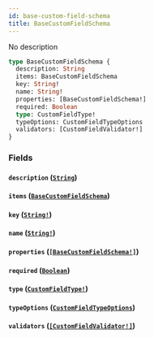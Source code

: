 ```yaml
---
id: base-custom-field-schema
title: BaseCustomFieldSchema
---
```


No description

```graphql
type BaseCustomFieldSchema {
  description: String
  items: BaseCustomFieldSchema
  key: String!
  name: String!
  properties: [BaseCustomFieldSchema!]
  required: Boolean
  type: CustomFieldType!
  typeOptions: CustomFieldTypeOptions
  validators: [CustomFieldValidator!]
}
```

### Fields

#### `description` ([`String`](/graphql/scalars/string))

#### `items` ([`BaseCustomFieldSchema`](/graphql/objects/base-custom-field-schema))

#### `key` ([`String!`](/graphql/scalars/string))

#### `name` ([`String!`](/graphql/scalars/string))

#### `properties` ([`[BaseCustomFieldSchema!]`](/graphql/objects/base-custom-field-schema))

#### `required` ([`Boolean`](/graphql/scalars/boolean))

#### `type` ([`CustomFieldType!`](/graphql/enums/custom-field-type))

#### `typeOptions` ([`CustomFieldTypeOptions`](/graphql/objects/custom-field-type-options))

#### `validators` ([`[CustomFieldValidator!]`](/graphql/objects/custom-field-validator))
